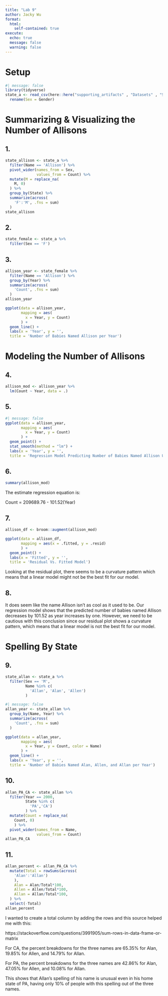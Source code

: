 ```yaml
---
title: "Lab 9"
author: Jacky Wu
format: 
  html:
    self-contained: true
execute: 
  echo: true
  message: false
  warning: false
---
```


# Setup

```r
#| message: false
library(tidyverse)
state_a <- read_csv(here::here("supporting_artifacts" , "Datasets" , "StateNames_A.csv")) %>% 
  rename(Sex = Gender)
```

# Summarizing & Visualizing the Number of Allisons

## 1.

```r
state_allison <- state_a %>% 
  filter(Name == 'Allison') %>% 
  pivot_wider(names_from = Sex, 
              values_from = Count) %>% 
  mutate(M = replace_na(
    M, 0)
  ) %>% 
  group_by(State) %>% 
  summarize(across(
    'F':'M', .fns = sum)
  )
state_allison
```

## 2.

```r
state_female <- state_a %>% 
  filter(Sex == 'F')
```

## 3.

```r
allison_year <- state_female %>% 
  filter(Name == 'Allison') %>% 
  group_by(Year) %>% 
  summarize(across(
    'Count', .fns = sum)
  )
allison_year
```

```r
ggplot(data = allison_year, 
       mapping = aes(
         x = Year, y = Count)
       ) +
  geom_line() +
  labs(x = 'Year', y = '', 
  title = 'Number of Babies Named Allison per Year')
```

# Modeling the Number of Allisons

## 4.

```r
allison_mod <- allison_year %>% 
  lm(Count ~ Year, data = .)
```

## 5.

```r
#| message: false
ggplot(data = allison_year, 
       mapping = aes(
         x = Year, y = Count)
       ) +
  geom_point() +
  stat_smooth(method = "lm") +
  labs(x = 'Year', y = '', 
  title = 'Regression Model Predicting Number of Babies Named Allison Using Year')
```

## 6.

```r
summary(allison_mod)
```

The estimate regression equation is:

Count = 209689.76 - 101.52(Year)

## 7.

```r
allison_df <- broom::augment(allison_mod)
```

```r
ggplot(data = allison_df, 
       mapping = aes(x = .fitted, y = .resid)
       ) +
  geom_point() +
  labs(x = 'Fitted', y = '', 
  title = 'Residual Vs. Fitted Model')
```

Looking at the residual plot, there seems to be a curvature pattern which means that a linear model might not be the best fit for our model.

## 8.

It does seem like the name Allison isn't as cool as it used to be. Our regression model shows that the predicted number of babies named Allison decreases by 101.52 as year increases by one. However, we need to be cautious with this conclusion since our residual plot shows a curvature pattern, which means that a linear model is not the best fit for our model.

# Spelling By State

## 9.

```r
state_allan <- state_a %>% 
  filter(Sex == 'M',
         Name %in% c(
           'Allan', 'Alan', 'Allen')
         )
```

```r
#| message: false
allan_year <- state_allan %>% 
  group_by(Name, Year) %>% 
  summarize(across(
    'Count', .fns = sum)
  )
```

```r
ggplot(data = allan_year, 
       mapping = aes(
         x = Year, y = Count, color = Name)
       ) +
  geom_line() +
  labs(x = 'Year', y = '', 
  title = 'Number of Babies Named Alan, Allen, and Allan per Year')
```

## 10.

```r
allan_PA_CA <- state_allan %>% 
  filter(Year == 2000,
         State %in% c(
           'PA','CA')
         ) %>% 
  mutate(Count = replace_na(
    Count, 0)
    ) %>% 
  pivot_wider(names_from = Name, 
              values_from = Count)
allan_PA_CA
```

## 11.

```r
allan_percent <- allan_PA_CA %>%
  mutate(Total = rowSums(across(
    'Alan':'Allan')
    ),
    Alan = Alan/Total*100,
    Allen = Allen/Total*100,
    Allan = Allan/Total*100,
  ) %>% 
  select(-Total)
allan_percent
```

I wanted to create a total column by adding the rows and this source helped me with this:

https://stackoverflow.com/questions/3991905/sum-rows-in-data-frame-or-matrix

For CA, the percent breakdowns for the three names are 65.35% for Alan, 19.85% for Allen, and 14.79% for Allan.

For PA, the percent breakdowns for the three names are 42.86% for Alan, 47.05% for Allen, and 10.08% for Allan.

This shows that Allan's spelling of his name is unusual even in his home state of PA, having only 10% of people with this spelling out of the three names.
